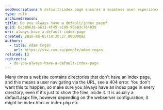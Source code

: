 ```yaml
---
seoDescription: A default/index page ensures a seamless user experience by preventing 404 errors when navigating via URL
type: rule
archivedreason:
title: Do you always have a default/index page?
guid: bc309638-b611-4f45-a190-96e03c764039
uri: always-have-a-default-index-page
created: 2016-08-05T19:20:27.0000000Z
authors:
  - title: Adam Cogan
    url: https://ssw.com.au/people/adam-cogan
related: []
redirects:
  - do-you-always-have-a-default-index-page
---
```


Many times a website contains directories that don't have an index page, and this means a user navigating via the URL, see a 404 error. You don't want this to happen, so make sure you always have an index page in every directory, even if it's just to show the files inside it.
It is usually a default.aspx file, however depending on the webserver configuration; it might be index.html or index.php etc.